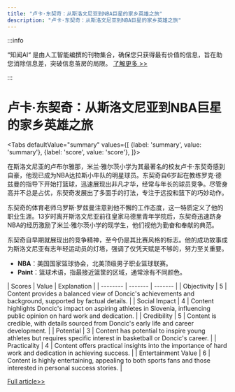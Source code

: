 ```yaml
---
title: "卢卡·东契奇：从斯洛文尼亚到NBA巨星的家乡英雄之旅"
description: "卢卡·东契奇：从斯洛文尼亚到NBA巨星的家乡英雄之旅"
---
```



:::info

“知闻AI“ 是由人工智能编撰的刊物集合，确保您只获得最有价值的信息，旨在助您消除信息差，突破信息茧房的局限。  [了解更多 >>](/)

:::

# 卢卡·东契奇：从斯洛文尼亚到NBA巨星的家乡英雄之旅


<Tabs
	defaultValue="summary"
	values={[
	{label: 'summary', value: 'summary'},
	{label: 'score', value: 'score'},
]}>
<TabItem value="summary">


在斯洛文尼亚的卢布尔雅那，米兰·雅尔茨小学为其最著名的校友卢卡·东契奇感到自豪，他现已成为NBA达拉斯小牛队的明星球员。东契奇自6岁起在教练罗克·德兹曼的指导下开始打篮球，迅速展现出非凡才华，经常与年长的球员竞争。尽管身高并不总是占优，东契奇发展出了多面手的打法，专注于远投和篮下的巧妙动作。

东契奇的体育老师乌罗斯·罗兹曼注意到他不懈的工作态度，这一特质定义了他的职业生涯。13岁时离开斯洛文尼亚前往皇家马德里青年学院后，东契奇迅速跻身NBA的经历激励了米兰·雅尔茨小学的现学生，他们视他为勤奋和奉献的典范。

东契奇自早期就展现出的竞争精神，至今仍是其比赛风格的标志。他的成功故事成为斯洛文尼亚有志年轻运动员的灯塔，强调了仅凭天赋是不够的，努力至关重要。

* **NBA**：美国国家篮球协会，北美顶级男子职业篮球联赛。
* **Paint**：篮球术语，指最接近篮筐的区域，通常涂有不同颜色。
</TabItem>
<TabItem value="score">
	| Scores     | Value   | Explanation |
	| -------- | ------- | ------- |
	| Objectivity  | 5    | Content provides a balanced view of Doncic's achievements and background, supported by factual details.    |
	| Social Impact | 4     | Content highlights Doncic's impact on aspiring athletes in Slovenia, influencing public opinion on hard work and dedication.    |
	| Credibility    | 5    | Content is credible, with details sourced from Doncic's early life and career development.    |
	| Potential    | 3    | Content has potential to inspire young athletes but requires specific interest in basketball or Doncic's career.    |
	| Practicality    | 4    | Content offers practical insights into the importance of hard work and dedication in achieving success.    |
	| Entertainment Value    | 6    | Content is highly entertaining, appealing to both sports fans and those interested in personal success stories.    |
</TabItem>
</Tabs>

[Full article>>](https://apnews.com/article/luka-doncic-slovenia-hometown-hero-146a8970cd82c93b1311db6d4126ddb2)
